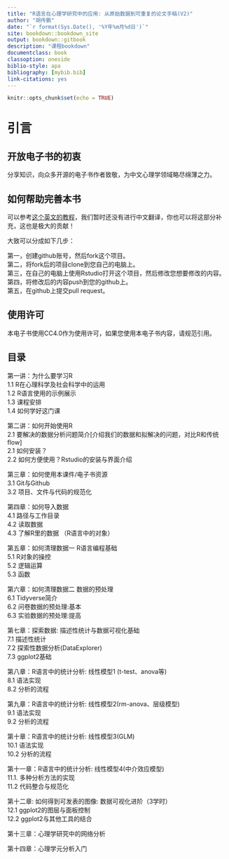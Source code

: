 ```yaml
---
title: "R语言在心理学研究中的应用: 从原始数据到可重复的论文手稿(V2)"
author: "胡传鹏"
date: "`r format(Sys.Date(), '%Y年%m月%d日')`"
site: bookdown::bookdown_site
output: bookdown::gitbook
description: "课程bookdown"
documentclass: book
classoption: oneside
biblio-style: apa
bibliography: [mybib.bib]
link-citations: yes
---
```


```r
knitr::opts_chunk$set(echo = TRUE)
```

# 引言 {#0-index}

## 开放电子书的初衷
分享知识，向众多开源的电子书作者致敬，为中文心理学领域略尽绵薄之力。

## 如何帮助完善本书
可以参考[这个英文的教程]((https://neuropsychology.github.io/NeuroKit/resources/contributing.html#how-to-use-github-to-contribute))，我们暂时还没有进行中文翻译，你也可以将这部分补充，这也是极大的贡献！

大致可以分成如下几步：

第一，创建github账号，然后fork这个项目。\
第二，将fork后的项目clone到您自己的电脑上。\
第三，在自己的电脑上使用Rstudio打开这个项目，然后修改您想要修改的内容。\
第四，将修改后的内容push到您的github上。\
第五，在github上提交pull request。\

## 使用许可

本电子书使用CC4.0作为使用许可，如果您使用本电子书内容，请规范引用。

## 目录

第一讲：为什么要学习R\
1.1 R在心理科学及社会科学中的运用\
1.2 R语言使用的示例展示\
1.3 课程安排\
1.4 如何学好这门课\

第二讲：如何开始使用R\
2.1 要解决的数据分析问题简介[介绍我们的数据和拟解决的问题，对比R和传统flow]\
2.1 如何安装？\
2.2 如何方便使用？Rstudio的安装与界面介绍\

第三章：如何使用本课件/电子书资源\
3.1 Git与Github\
3.2 项目、文件与代码的规范化\

第四章：如何导入数据\
4.1 路径与工作目录\
4.2 读取数据\
4.3 了解R里的数据 （R语言中的对象）\

第五章：如何清理数据一 R语言编程基础 \
5.1 R对象的操控\
5.2 逻辑运算\
5.3 函数\

第六章：如何清理数据二 数据的预处理 \
6.1 Tidyverse简介\
6.2 问卷数据的预处理:基本 \
6.3 实验数据的预处理:提高 \

第七章：探索数据: 描述性统计与数据可视化基础\
7.1 描述性统计\
7.2 探索性数据分析(DataExplorer)\
7.3 ggplot2基础\

第八章：R语言中的统计分析: 线性模型1 (t-test、anova等) \
8.1 语法实现\
8.2 分析的流程\

第九章：R语言中的统计分析: 线性模型2(rm-anova、层级模型)\
9.1 语法实现\
9.2 分析的流程\

第十章：R语言中的统计分析: 线性模型3(GLM)\
10.1 语法实现\
10.2 分析的流程\

第十一章：R语言中的统计分析: 线性模型4(中介效应模型)\
11.1. 多种分析方法的实现\
11.2 代码整合与规范化\

第十二章: 如何得到可发表的图像: 数据可视化进阶（3学时）\
12.1 ggplot2的图层与面板控制\
12.2 ggplot2与其他工具的结合\

第十三章：心理学研究中的网络分析 \

第十四章：心理学元分析入门 \
